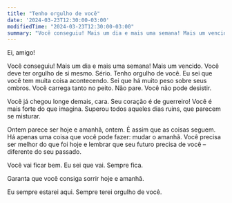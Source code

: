 ```yaml
---
title: "Tenho orgulho de você"
date: '2024-03-23T12:30:00-03:00'
modifiedTime: "2024-03-23T12:30:00-03:00"
summary: "Você conseguiu! Mais um dia e mais uma semana! Mais um vencido."
---
```


Ei, amigo!

Você conseguiu! Mais um dia e mais uma semana! Mais um vencido.
Você deve ter orgulho de si mesmo. Sério.
Tenho orgulho de você.
Eu sei que você tem muita coisa acontecendo. Sei que há muito peso sobre seus ombros. Você carrega tanto no peito. Não pare. Você não pode desistir.

Você já chegou longe demais, cara. Seu coração é de guerreiro! Você é mais forte do que imagina. Superou todos aqueles dias ruins, que parecem se misturar.
 
Ontem parece ser hoje e amanhã, ontem. É assim que as coisas seguem. Há apenas uma coisa que você pode fazer: mudar o amanhã. Você precisa ser melhor do que foi hoje e lembrar que seu futuro precisa de você – diferente do seu passado.

Você vai ficar bem. Eu sei que vai. Sempre fica.

Garanta que você consiga sorrir hoje e amanhã.

Eu sempre estarei aqui. Sempre terei orgulho de você.
